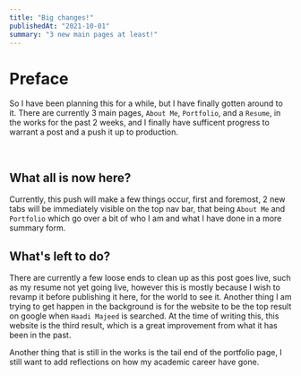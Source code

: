 ```yaml
---
title: "Big changes!"
publishedAt: "2021-10-01"
summary: "3 new main pages at least!"
---
```


# Preface

So I have been planning this for a while, but I have finally gotten around to it. There are currently 3 main pages, `About Me`, `Portfolio`, and a `Resume`, in the works for the past 2 weeks, and I finally have sufficent progress to warrant a post and a push it up to production.

<br />

## What all is now here?

Currently, this push will make a few things occur, first and foremost, 2 new tabs will be immediately visible on the top nav bar, that being `About Me` and `Portfolio` which go over a bit of who I am and what I have done in a more summary form.

## What's left to do?

There are currently a few loose ends to clean up as this post goes live, such as
my resume not yet going live, however this is mostly because I wish to revamp it
before publishing it here, for the world to see it. Another thing I am trying to
get happen in the background is for the website to be the top result on google when
`Haadi Majeed` is searched. At the time of writing this, this website is the third result, which is a great improvement from what it has been in the past.

Another thing that is still in the works is the tail end of the portfolio page, I still want to add reflections on how my academic career have gone.
